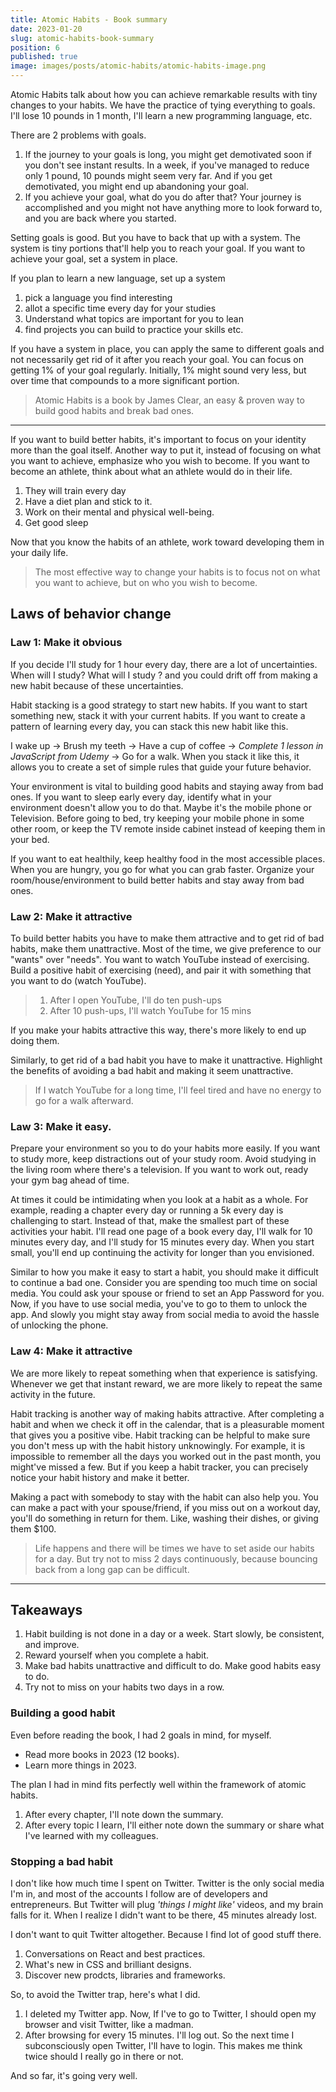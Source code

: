 ```yaml
---
title: Atomic Habits - Book summary
date: 2023-01-20
slug: atomic-habits-book-summary
position: 6
published: true
image: images/posts/atomic-habits/atomic-habits-image.png
---
```

Atomic Habits talk about how you can achieve remarkable results with tiny changes to your habits. We have the practice of tying everything to goals. I'll lose 10 pounds in 1 month, I'll learn a new programming language, etc. 

There are 2 problems with goals. 
1. If the journey to your goals is long, you might get demotivated soon if you don't see instant results. In a week, if you've managed to reduce only 1 pound, 10 pounds might seem very far. And if you get demotivated, you might end up abandoning your goal.
2. If you achieve your goal, what do you do after that? Your journey is accomplished and you might not have anything more to look forward to, and you are back where you started.

Setting goals is good. But you have to back that up with a system. The system is tiny portions that'll help you to reach your goal. If you want to achieve your goal, set a system in place. 

If you plan to learn a new language, set up a system
1. pick a language you find interesting
2. allot a specific time every day for your studies
3. Understand what topics are important for you to lean
4. find projects you can build to practice your skills
etc.

If you have a system in place, you can apply the same to different goals and not necessarily get rid of it after you reach your goal. You can focus on getting 1% of your goal regularly. Initially, 1% might sound very less, but over time that compounds to a more significant portion. 

> Atomic Habits is a book by James Clear, an easy & proven way to build good habits and break bad ones. 

---

If you want to build better habits, it's important to focus on your identity more than the goal itself. Another way to put it, instead of focusing on what you want to achieve, emphasize who you wish to become. If you want to become an athlete, think about what an athlete would do in their life. 

1. They will train every day
2. Have a diet plan and stick to it. 
3. Work on their mental and physical well-being.
4. Get good sleep

Now that you know the habits of an athlete, work toward developing them in your daily life. 

> The most effective way to change your habits is to focus not on what you want to achieve, but on who you wish to become. 

## Laws of behavior change

### Law 1: Make it obvious

If you decide I'll study for 1 hour every day, there are a lot of uncertainties. When will I study? What will I study ? and you could drift off from making a new habit because of these uncertainties. 

Habit stacking is a good strategy to start new habits. If you want to start something new, stack it with your current habits. If you want to create a pattern of learning every day, you can stack this new habit like this. 

I wake up → Brush my teeth → Have a cup of coffee → _Complete 1 lesson in JavaScript from Udemy_ → Go for a walk.
When you stack it like this, it allows you to create a set of simple rules that guide your future behavior. 

Your environment is vital to building good habits and staying away from bad ones. If you want to sleep early every day, identify what in your environment doesn't allow you to do that. 
Maybe it's the mobile phone or Television. Before going to bed, try keeping your mobile phone in some other room, or keep the TV remote inside cabinet instead of keeping them in your bed. 

If you want to eat healthily, keep healthy food in the most accessible places. When you are hungry, you go for what you can grab faster. 
Organize your room/house/environment to build better habits and stay away from bad ones. 

### Law 2: Make it attractive

To build better habits you have to make them attractive and to get rid of bad habits, make them unattractive. 
Most of the time, we give preference to our "wants" over "needs". You want to watch YouTube instead of exercising. Build a positive habit of exercising (need), and pair it with something that you want to do (watch YouTube). 

> 1. After I open YouTube, I'll do ten push-ups
> 2. After 10 push-ups, I'll watch YouTube for 15 mins

If you make your habits attractive this way, there's more likely to end up doing them. 

Similarly, to get rid of a bad habit you have to make it unattractive. Highlight the benefits of avoiding a bad habit and making it seem unattractive. 


> If I watch YouTube for a long time, I'll feel tired and have no energy to go for a walk afterward. 



### Law 3:  Make it easy. 

Prepare your environment so you to do your habits more easily. 
If you want to study more, keep distractions out of your study room. Avoid studying in the living room where there's a television. If you want to work out, ready your gym bag ahead of time. 

At times it could be intimidating when you look at a habit as a whole. For example, reading a chapter every day or running a 5k every day is challenging to start. Instead of that, make the smallest part of these activities your habit. 
I'll read one page of a book every day, I'll walk for 10 minutes every day, and I'll study for 15 minutes every day. When you start small, you'll end up continuing the activity for longer than you envisioned. 

Similar to how you make it easy to start a habit, you should make it difficult to continue a bad one. Consider you are spending too much time on social media. You could ask your spouse or friend to set an App Password for you. Now, if you have to use social media, you've to go to them to unlock the app. And slowly you might stay away from social media to avoid the hassle of unlocking the phone. 


### Law 4: Make it attractive

We are more likely to repeat something when that experience is satisfying. Whenever we get that instant reward, we are more likely to repeat the same activity in the future. 

Habit tracking is another way of making habits attractive. After completing a habit and when we check it off in the calendar, that is a pleasurable moment that gives you a positive vibe. Habit tracking can be helpful to make sure you don't mess up with the habit history unknowingly. 
For example, it is impossible to remember all the days you worked out in the past month, you might've missed a few. But if you keep a habit tracker, you can precisely notice your habit history and make it better. 

Making a pact with somebody to stay with the habit can also help you. You can make a pact with your spouse/friend, if you miss out on a workout day, you'll do something in return for them. Like, washing their dishes, or giving them $100. 

> Life happens and there will be times we have to set aside our habits for a day. But try not to miss 2 days continuously, because bouncing back from a long gap can be difficult. 


---

## Takeaways 
1. Habit building is not done in a day or a week. Start slowly, be consistent, and improve. 
2. Reward yourself when you complete a habit. 
3. Make bad habits unattractive and difficult to do. Make good habits easy to do.
4. Try not to miss on your habits two days in a row. 

### Building a good habit

Even before reading the book, I had 2 goals in mind, for myself. 
- Read more books in 2023 (12 books). 
- Learn more things in 2023. 

The plan I had in mind fits perfectly well within the framework of atomic habits. 
1. After every chapter, I'll note down the summary. 
2. After every topic I learn, I'll either note down the summary or share what I've learned with my colleagues. 

### Stopping a bad habit
I don't like how much time I spent on Twitter. Twitter is the only social media I'm in, and most of the accounts I follow are of
developers and entrepreneurs. But Twitter will plug _'things I might like'_  videos, and my brain falls for it. 
When I realize I didn't want to be there, 45 minutes already lost. 

I don't want to quit Twitter altogether. Because I find lot of good stuff there. 
1. Conversations on React and best practices. 
2. What's new in CSS and brilliant designs. 
3. Discover new prodcts, libraries and frameworks.

So, to avoid the Twitter trap, here's what I did. 

1. I deleted my Twitter app. Now, If I've to go to Twitter, I should open my browser and visit Twitter, like a madman. 
2. After browsing for every 15 minutes. I'll log out. So the next time I subconsciously open Twitter, I'll have to login. This makes
me think twice should I really go in there or not. 

And so far, it's going very well. 